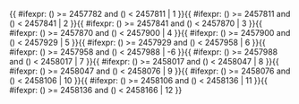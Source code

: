 <includeonly>{{ #ifexpr: ({{{1}}}) >= 2457782 and ({{{1}}}) < 2457811 | 1 }}{{ #ifexpr: ({{{1}}}) >= 2457811 and ({{{1}}}) < 2457841 | 2 }}{{ #ifexpr: ({{{1}}}) >= 2457841 and ({{{1}}}) < 2457870 | 3 }}{{ #ifexpr: ({{{1}}}) >= 2457870 and ({{{1}}}) < 2457900 | 4 }}{{ #ifexpr: ({{{1}}}) >= 2457900 and ({{{1}}}) < 2457929 | 5 }}{{ #ifexpr: ({{{1}}}) >= 2457929 and ({{{1}}}) < 2457958 | 6 }}{{ #ifexpr: ({{{1}}}) >= 2457958 and ({{{1}}}) < 2457988 | -6 }}{{ #ifexpr: ({{{1}}}) >= 2457988 and ({{{1}}}) < 2458017 | 7 }}{{ #ifexpr: ({{{1}}}) >= 2458017 and ({{{1}}}) < 2458047 | 8 }}{{ #ifexpr: ({{{1}}}) >= 2458047 and ({{{1}}}) < 2458076 | 9 }}{{ #ifexpr: ({{{1}}}) >= 2458076 and ({{{1}}}) < 2458106 | 10 }}{{ #ifexpr: ({{{1}}}) >= 2458106 and ({{{1}}}) < 2458136 | 11 }}{{ #ifexpr: ({{{1}}}) >= 2458136 and ({{{1}}}) < 2458166 | 12 }}</includeonly><noinclude>{{Chinese calendar/doc}}

[[Category:農曆模板|{{PAGENAME}}]]

</noinclude>
